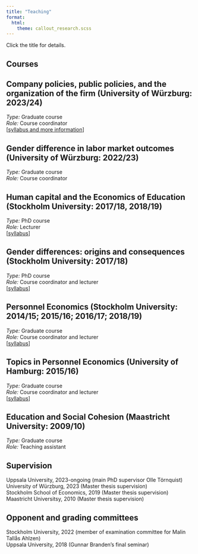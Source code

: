 ```yaml
---
title: "Teaching"
format: 
  html: 
    theme: callout_research.scss
---
```


Click the title for details.

## Courses 

::: {.callout-abstractbox .callout-warning collapse=true}
## Company policies, public policies, and the organization of the firm (University of Würzburg: 2023/24)

*Type:* Graduate course\
*Role:* Course coordinator\
[[syllabus and more information](teaching_2024_wuerzburg.qmd)]
:::

::: {.callout-abstractbox .callout-warning collapse=true}
## Gender difference in labor market outcomes (University of Würzburg: 2022/23)

*Type:* Graduate course\
*Role:* Course coordinator
:::

::: {.callout-abstractbox .callout-warning collapse=true}
## Human capital and the Economics of Education (Stockholm University: 2017/18, 2018/19)

*Type:* PhD course\
*Role:* Lecturer\
[[syllabus](https://jansauermann.github.io/teaching/labor3syllabus.pdf)]
:::

::: {.callout-abstractbox .callout-warning collapse=true}
## Gender differences: origins and consequences (Stockholm University: 2017/18)

*Type:* PhD course\
*Role:* Course coordinator and lecturer\
[[syllabus](https://jansauermann.github.io/teaching/PhD%20Course%20Economics%20of%20Gender.pdf)]
:::

::: {.callout-abstractbox .callout-warning collapse=true}
## Personnel Economics (Stockholm University:  2014/15; 2015/16; 2016/17; 2018/19)

*Type:* Graduate course\
*Role:* Course coordinator and lecturer\
[[syllabus](https://jansauermann.github.io/teaching/PAO_PE_2019.pdf)]
:::

::: {.callout-abstractbox .callout-warning collapse=true}
## Topics in Personnel Economics (University of Hamburg: 2015/16)

*Type:* Graduate course\
*Role:* Course coordinator and lecturer\
[[syllabus](https://jansauermann.github.io/teaching/PE_Sauermann_UH_4.pdf)]
:::

::: {.callout-abstractbox .callout-warning collapse=true}
## Education and Social Cohesion (Maastricht University: 2009/10)

*Type:* Graduate course\
*Role:* Teaching assistant
:::

## Supervision 
Uppsala University, 2023-ongoing (main PhD supervisor Olle Törnquist)\
University of Würzburg, 2023 (Master thesis supervision)\
Stockholm School of Economics, 2019 (Master thesis supervision)\
Maastricht Universitsy, 2010 (Master thesis supervision)

## Opponent and grading committees
Stockholm University, 2022 (member of examination committee for Malin Tallås Ahlzen)\
Uppsala University, 2018 (Gunnar Branden's final seminar)